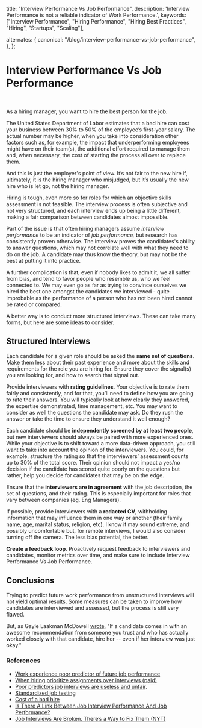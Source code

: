   title: "Interview Performance Vs Job Performance",
  description: 'Interview Performance is not a reliable indicator of Work Performance.',
  keywords: ["Interview Performance", "Hiring Performance", "Hiring Best Practices", "Hiring", "Startups", "Scaling"],

alternates: {
canonical: "/blog/interview-performance-vs-job-performance",
},
};

# Interview Performance Vs Job Performance

<br />

As a hiring manager, you want to hire the best person for the job.

The United States Department of Labor estimates that a bad hire can cost your business between 30% to 50% of the employee’s first-year salary. The actual number may be higher, when you take into consideration other factors such as, for example, the impact that underperforming employees might have on their team(s), the additional effort required to manage them and, when necessary, the cost of starting the process all over to replace them.

And this is just the employer's point of view. It’s not fair to the new hire if, ultimately, it is the hiring manager who misjudged, but it’s usually the new hire who is let go, not the hiring manager.

Hiring is tough, even more so for roles for which an objective skills assessment is not feasible. The interview process is often subjective and not very structured, and each interview ends up being a little different, making a fair comparison between candidates almost impossible.

Part of the issue is that often hiring managers assume _interview performance_ to be an indicator of _job performance,_ but research has consistently proven otherwise. The interview proves the candidates's ability to answer questions, which may not correlate well with what they need to do on the job. A candidate may thus know the theory, but may not be the best at putting it into practice.

A further complication is that, even if nobody likes to admit it, we all suffer from bias, and tend to favor people who resemble us, who we feel connected to. We may even go as far as trying to convince ourselves we hired the best one amongst the candidates we interviewed - quite improbable as the performance of a person who has not been hired cannot be rated or compared.

A better way is to conduct more structured interviews. These can take many forms, but here are some ideas to consider.

## Structured Interviews

Each candidate for a given role should be asked the **same set of questions**. Make them less about their past experience and more about the skills and requirements for the role you are hiring for. Ensure they cover the signal(s) you are looking for, and how to search that signal out.

Provide interviewers with **rating guidelines**. Your objective is to rate them fairly and consistently, and for that, you’ll need to define how you are going to rate their answers. You will typically look at how clearly they answered, the expertise demonstrated, time management, etc. You may want to consider as well the questions the candidate may ask. Do they rush the answer or take the time to ensure they understand it well enough?

Each candidate should be **independently screened by at least two people**, but new interviewers should always be paired with more experienced ones.
While your objective is to shift toward a more data-driven approach, you still want to take into account the opinion of the interviewers. You could, for example, structure the rating so that the interviewers’ assessment counts up to 30% of the total score. Their opinion should not impact a yes/no decision if the candidate has scored quite poorly on the questions but rather, help you decide for candidates that may be on the edge.

Ensure that the **interviewers are in agreement** with the job description, the set of questions, and their rating. This is especially important for roles that vary between companies (eg. Eng Managers).

If possible, provide interviewers with a **redacted CV**, withholding information that may influence them in one way or another (their family name, age, marital status, religion, etc). I know it may sound extreme, and possibly uncomfortable but, for remote interviews, I would also consider turning off the camera. The less bias potential, the better.

**Create a feedback loop**. Proactively request feedback to interviewers and candidates, monitor metrics over time, and make sure to include Interview Performance Vs Job Performance.

## Conclusions

Trying to predict future work performance from unstructured interviews will not yield optimal results.
Some measures can be taken to improve how candidates are interviewed and assessed, but the process is still very flawed.

But, as Gayle Laakman McDowell [wrote](https://www.forbes.com/sites/quora/2013/06/28/is-there-a-link-between-job-interview-performance-and-job-performance/), "If a candidate comes in with an awesome recommendation from someone you trust and who has actually worked closely with that candidate, hire her -- even if her interview was just okay."

### References

- [Work experience poor predictor of future job performance](https://phys.org/news/2019-05-poor-predictor-future-job.html)
- [When hiring prioritize assignments over interviews (paid)](https://hbr.org/2022/09/when-hiring-prioritize-assignments-over-interviews)
- [Poor predictors job interviews are useless and unfair](https://www.psychologytoday.com/us/blog/insight-therapy/202008/poor-predictors-job-interviews-are-useless-and-unfair#:~:text=The%20traditional%20interview%20is%20a%20poor%20predictor%20of%20performance%20for%20multiple%20reasons.&text=Research%20has%20shown%20that%20interviewers,people%20lie%20in%20job%20interviews).
- [Standardized job testing](https://www.bls.gov/opub/mlr/2016/beyond-bls/would-standardized-job-testing-assist-employers.htm)
- [Cost of a bad hire](https://www.apollotechnical.com/cost-of-a-bad-hire/)
- [Is There A Link Between Job Interview Performance And Job Performance?](https://www.forbes.com/sites/quora/2013/06/28/is-there-a-link-between-job-interview-performance-and-job-performance/)
- [Job Interviews Are Broken. There’s a Way to Fix Them (NYT)](https://www.nytimes.com/2020/05/01/smarter-living/how-to-fix-job-interviews-tips.html)
